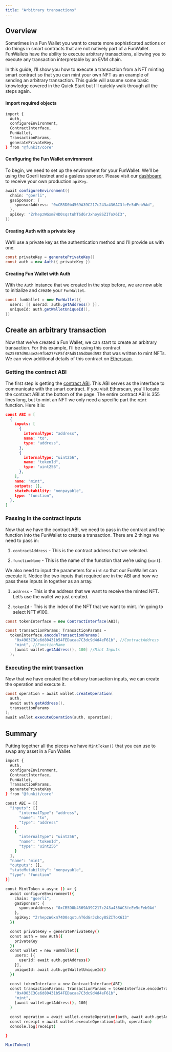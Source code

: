 ```yaml
---
title: "Arbitrary transactions"
---
```


## Overview

Sometimes in a Fun Wallet you want to create more sophisticated actions or do things in smart contracts that are not natively part of a FunWallet. FunWallets have the ability to execute arbitrary transactions, allowing you to execute any transaction interpretable by an EVM chain.

In this guide, I’ll show you how to execute a transaction from a NFT minting smart contract so that you can mint your own NFT as an example of sending an arbitrary transaction. This guide will assume some basic knowledge covered in the Quick Start but I’ll quickly walk through all the steps again.

#### Import required objects

```bash
import {
  Auth,
  configureEnvironment,
  ContractInterface,
  FunWallet,
  TransactionParams,
  generatePrivateKey,
} from "@funkit/core"
```

#### Configuring the Fun Wallet environment

To begin, we need to set up the environment for your FunWallet. We’ll be using the Goerli testnet and a gasless sponsor. Please visit our [dashboard](https://app.fun.xyz) to receive your own production `apiKey`.

```cs
await configureEnvironment({
  chain: "goerli",
  gasSponsor: {
    sponsorAddress: "0xCB5D0b4569A39C217c243a436AC3feEe5dFeb9Ad",
  },
  apiKey: "ZrhepzWGxm74D0sqstuhT6dGrJxhoy8SZIToX6I3",
})
```

#### Creating Auth with a private key

We’ll use a private key as the authentication method and I’ll provide us with one.

```cs
const privateKey = generatePrivateKey()
const auth = new Auth({ privateKey })
```

#### Creating Fun Wallet with Auth

With the `Auth` instance that we created in the step before, we are now able to initialize and create your `FunWallet`.

```cs
const funWallet = new FunWallet({
  users: [{ userId: auth.getAddress() }],
  uniqueId: auth.getWalletUniqueId(),
})
```

## Create an arbitrary transaction

Now that we’ve created a Fun Wallet, we can start to create an arbitrary transaction. For this example, I’ll be using this contract `0x25E07d90a4e2e9fb627FcF5f4FAd5165dDA6d592` that was written to mint NFTs. We can view additional details of this contract on [Etherscan](https://etherscan.io/address/0x25e07d90a4e2e9fb627fcf5f4fad5165dda6d592#code).

### Getting the contract ABI

The first step is getting the [contract ABI](https://www.alchemy.com/overviews/what-is-an-abi-of-a-smart-contract-examples-and-usage). This ABI serves as the interface to communicate with the smart contract. If you visit Etherscan, you'll locate the contract ABI at the bottom of the page. The entire contract ABI is 355 lines long, but to mint an NFT we only need a specific part the `mint` function. Here it is:

```json
const ABI = [
  {
    inputs: [
      {
        internalType: "address",
        name: "to",
        type: "address",
      },
      {
        internalType: "uint256",
        name: "tokenId",
        type: "uint256",
      },
    ],
    name: "mint",
    outputs: [],
    stateMutability: "nonpayable",
    type: "function",
  },
]
```

### Passing in the contract inputs

Now that we have the contract ABI, we need to pass in the contract and the function into the FunWallet to create a transaction. There are 2 things we need to pass in:

1.  `contractAddress` \- This is the contract address that we selected.

2.  `functionName` \- This is the name of the function that we’re using (`mint`).

We also need to input the parameters for `mint` so that our FunWallet can execute it. Notice the two inputs that required are in the ABI and how we pass these inputs in together as an array.

1.  `address` \- This is the address that we want to receive the minted NFT. Let’s use the wallet we just created.

2.  `tokenId` \- This is the index of the NFT that we want to mint. I’m going to select NFT #100.

```cs
const tokenInterface = new ContractInterface(ABI);

const transactionParams: TransactionParams =
  tokenInterface.encodeTransactionParams(
    "0x4903C3Ce6d80431b54FEDacaa7C3dc9d4d4eF61b", //ContractAddress
    "mint", //FunctionName
    [await wallet.getAddress(), 100] //Mint Inputs
  );
```

### Executing the mint transaction

Now that we have created the arbitrary transaction inputs, we can create the operation and execute it.

```cs
const operation = await wallet.createOperation(
  auth,
  await auth.getAddress(),
  transactionParams
);
await wallet.executeOperation(auth, operation);
```

## Summary

Putting together all the pieces we have `MintToken()` that you can use to swap any asset in a Fun Wallet.

```bash
import {
  Auth,
  configureEnvironment,
  ContractInterface,
  FunWallet,
  TransactionParams,
  generatePrivateKey
} from "@funkit/core"

const ABI = [{
  "inputs": [{
      "internalType": "address",
      "name": "to",
      "type": "address"
    },
    {
      "internalType": "uint256",
      "name": "tokenId",
      "type": "uint256"
    }
  ],
  "name": "mint",
  "outputs": [],
  "stateMutability": "nonpayable",
  "type": "function"
}]

const MintToken = async () => {
  await configureEnvironment({
    chain: "goerli",
    gasSponsor: {
      sponsorAddress: "0xCB5D0b4569A39C217c243a436AC3feEe5dFeb9Ad"
    },
    apiKey: "ZrhepzWGxm74D0sqstuhT6dGrJxhoy8SZIToX6I3"
  })

  const privateKey = generatePrivateKey()
  const auth = new Auth({
    privateKey
  })
  const wallet = new FunWallet({
    users: [{
      userId: await auth.getAddress()
    }],
    uniqueId: await auth.getWalletUniqueId()
  })

  const tokenInterface = new ContractInterface(ABI)
  const transactionParams: TransactionParams = tokenInterface.encodeTransactionParams(
    "0x4903C3Ce6d80431b54FEDacaa7C3dc9d4d4eF61b",
    "mint",
    [await wallet.getAddress(), 100]
  )

  const operation = await wallet.createOperation(auth, await auth.getAddress(), transactionParams)
  const receipt = await wallet.executeOperation(auth, operation)
  console.log(receipt)

}

MintToken()
```